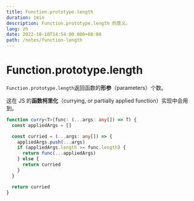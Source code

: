 ```yaml
---
title: Function.prototype.length
duration: 1min
description: Function.prototype.length 的意义。
lang: zh
date: 2022-10-10T14:54:00.000+08:00
path: /notes/function-length
---
```


# Function.prototype.length

`Function.prototype.length`返回函数的**形参**（parameters）个数。

这在 JS 的**函数柯里化**（currying, or partially applied function）实现中会用到。

``` ts
function curry<T>(func: (...args: any[]) => T) {
  const appliedArgs = []

  const curried = (...args: any[]) => {
    appliedArgs.push(...args)
    if (appliedArgs.length >= func.length) {
      return func(...appliedArgs)
    } else {
      return curried
    }
  }

  return curried
}
```
